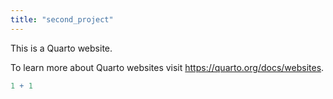 ```yaml
---
title: "second_project"
---
```


This is a Quarto website.

To learn more about Quarto websites visit <https://quarto.org/docs/websites>.

```r
1 + 1
```
